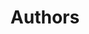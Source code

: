 ---
title: "Authors"
description: "Meet our writing team"
hasPage: true
itemsHasPage: true
defaultSection:
  variant: "GridVariant"
  columns: 3
  sortBy: "order"
  sortOrder: "asc"
---